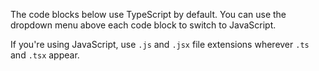 <Note>

The code blocks below use TypeScript by default. You can use the dropdown menu above each code block to switch to JavaScript.

If you're using JavaScript, use `.js` and `.jsx` file extensions wherever `.ts` and `.tsx` appear.

</Note>

